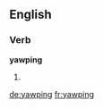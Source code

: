 
==English==

===Verb===
'''yawping'''

# {{present participle of|yawp}}

[[de:yawping]]
[[fr:yawping]]